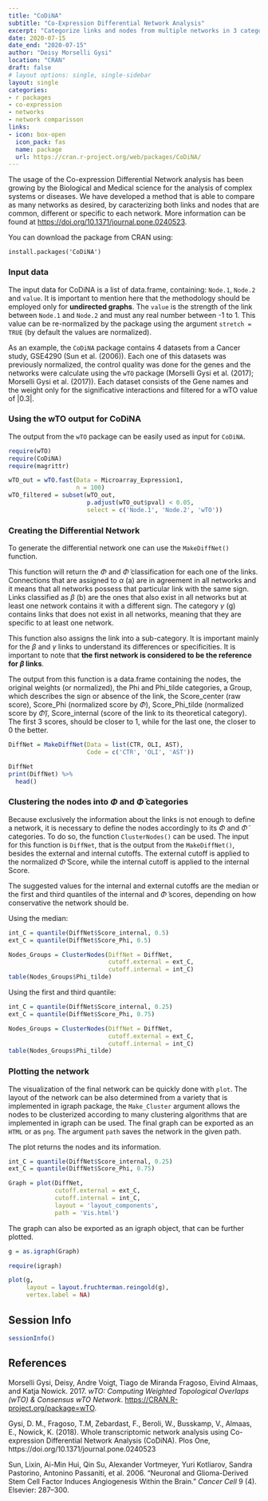 ```yaml
---
title: "CoDiNA"
subtitle: "Co-Expression Differential Network Analysis"
excerpt: "Categorize links and nodes from multiple networks in 3 categories: Common links (alpha) specific links (gamma), and different links (beta). Also categorizes the links into sub-categories and groups. The package includes a visualization tool for the networks. More information about the methodology can be found at <https://doi.org/10.1371/journal.pone.0240523>"
date: 2020-07-15
date_end: "2020-07-15"
author: "Deisy Morselli Gysi"
location: "CRAN"
draft: false
# layout options: single, single-sidebar
layout: single
categories:
- r packages
- co-expression
- networks
- network comparisson
links:
- icon: box-open
  icon_pack: fas
  name: package
  url: https://cran.r-project.org/web/packages/CoDiNA/
---
```



The usage of the Co-expression Differential Network analysis has been growing by the Biological and Medical science for the analysis of complex systems or diseases. We have developed a method that is able to compare as many networks as desired, by caracterizing both links and nodes that are common, different or specific to each network. More information can be found at <https://doi.org/10.1371/journal.pone.0240523>.

You can download the package from CRAN using:

```
install.packages('CoDiNA')
```



### Input data


The input data for CoDiNA is a list of data.frame, containing: `Node.1`,
`Node.2` and `value`. It is important to mention here that the
methodology should be employed only for **undirected graphs**. The
`value` is the strength of the link between `Node.1` and `Node.2` and
must any real number between -1 to 1. This value can be re-normalized by
the package using the argument `stretch = TRUE` (by default the values
are normalized).

As an example, the `CoDiNA` package contains 4 datasets from a Cancer
study, GSE4290 (Sun et al. (2006)). Each one of this datasets was
previously normalized, the control quality was done for the genes and
the networks were calculate using the `wTO` package (Morselli Gysi et
al. (2017); Morselli Gysi et al. (2017)). Each dataset consists of the
Gene names and the weight only for the significative interactions and
filtered for a wTO value of |0.3|.

### Using the wTO output for CoDiNA

The output from the `wTO` package can be easily used as input for
`CoDiNA`.

```r
require(wTO)
require(CoDiNA)
require(magrittr)

wTO_out = wTO.fast(Data = Microarray_Expression1, 
                   n = 100)
wTO_filtered = subset(wTO_out, 
                      p.adjust(wTO_out$pval) < 0.05, 
                      select = c('Node.1', 'Node.2', 'wTO'))
```



### Creating the Differential Network


To generate the differential network one can use the `MakeDiffNet()`
function.

This function will return the *Φ* and *Φ̃* classification for each one of
the links. Connections that are assigned to *α* (a) are in agreement in
all networks and it means that all networks possess that particular link
with the same sign. Links classified as *β* (b) are the ones that also
exist in all networks but at least one network contains it with a
different sign. The category *γ* (g) contains links that does not exist
in all networks, meaning that they are specific to at least one network.

This function also assigns the link into a sub-category. It is important
mainly for the *β* and *γ* links to understand its differences or
specificities. It is important to note that **the first network is
considered to be the reference for *β* links**.

The output from this function is a data.frame containing the nodes, the
original weights (or normalized), the Phi and Phi\_tilde categories, a
Group, which describes the sign or absence of the link, the
Score\_center (raw score), Score\_Phi (normalized score by *Φ*),
Score\_Phi\_tilde (normalized score by *Φ̃*), Score\_internal (score of
the link to its theoretical category). The first 3 scores, should be
closer to 1, while for the last one, the closer to 0 the better.

```r
DiffNet = MakeDiffNet(Data = list(CTR, OLI, AST),
                      Code = c('CTR', 'OLI', 'AST'))

DiffNet
print(DiffNet) %>% 
  head()
```






### Clustering the nodes into *Φ* and *Φ̃* categories

Because exclusively the information about the links is not enough to
define a network, it is necessary to define the nodes accordingly to its
*Φ* and *Φ̃* categories. To do so, the function `ClusterNodes()` can be
used. The input for this function is `DiffNet`, that is the output from
the `MakeDiffNet()`, besides the external and internal cutoffs. The
external cutoff is applied to the normalized *Φ̃* Score, while the
internal cutoff is applied to the internal Score.

The suggested values for the internal and external cutoffs are the
median or the first and third quantiles of the internal and *Φ̃* scores,
depending on how conservative the network should be.

Using the median:

```r
int_C = quantile(DiffNet$Score_internal, 0.5)
ext_C = quantile(DiffNet$Score_Phi, 0.5)

Nodes_Groups = ClusterNodes(DiffNet = DiffNet, 
                            cutoff.external = ext_C, 
                            cutoff.internal = int_C)
table(Nodes_Groups$Phi_tilde)
```


Using the first and third quantile:
```r

int_C = quantile(DiffNet$Score_internal, 0.25)
ext_C = quantile(DiffNet$Score_Phi, 0.75)

Nodes_Groups = ClusterNodes(DiffNet = DiffNet, 
                            cutoff.external = ext_C, 
                            cutoff.internal = int_C)
table(Nodes_Groups$Phi_tilde)
```


### Plotting the network

The visualization of the final network can be quickly done with `plot`.
The layout of the network can be also determined from a variety that is
implemented in igraph package, the `Make_Cluster` argument allows the
nodes to be clusterized according to many clustering algorithms that are
implemented in igraph can be used. The final graph can be exported as an
`HTML` or as `png`. The argument `path` saves the network in the given
path.

The plot returns the nodes and its information.

```r
int_C = quantile(DiffNet$Score_internal, 0.25)
ext_C = quantile(DiffNet$Score_Phi, 0.75)

Graph = plot(DiffNet, 
             cutoff.external = ext_C, 
             cutoff.internal = int_C, 
             layout = 'layout_components', 
             path = 'Vis.html')
```


The graph can also be exported as an igraph object, that can be further
plotted.


```r
g = as.igraph(Graph) 

require(igraph)

plot(g, 
     layout = layout.fruchterman.reingold(g), 
     vertex.label = NA)

```

## Session Info

```r
sessionInfo()
```


## References


Morselli Gysi, Deisy, Andre Voigt, Tiago de Miranda Fragoso, Eivind
Almaas, and Katja Nowick. 2017. *wTO: Computing Weighted Topological
Overlaps (wTO) & Consensus wTO Network*.
<https://CRAN.R-project.org/package=wTO>.

Gysi, D. M., Fragoso, T.M, Zebardast, F., Beroli, W., Busskamp, V.,  Almaas, E., Nowick, K. (2018). Whole transcriptomic network analysis using Co-expression Differential Network Analysis (CoDiNA). Plos One, https://doi.org/10.1371/journal.pone.0240523

Sun, Lixin, Ai-Min Hui, Qin Su, Alexander Vortmeyer, Yuri Kotliarov,
Sandra Pastorino, Antonino Passaniti, et al. 2006. “Neuronal and
Glioma-Derived Stem Cell Factor Induces Angiogenesis Within the Brain.”
*Cancer Cell* 9 (4). Elsevier: 287–300.
